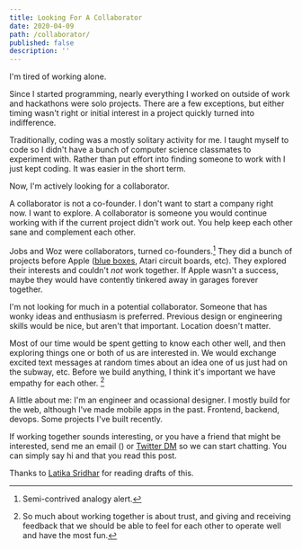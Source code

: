 ```yaml
---
title: Looking For A Collaborator
date: 2020-04-09
path: /collaborator/
published: false
description: ''
---
```


I'm tired of working alone.

Since I started programming, nearly everything I worked on outside of work and
hackathons were solo projects. There are a few exceptions, but either timing
wasn't right or initial interest in a project quickly turned into indifference.

Traditionally, coding was a mostly solitary activity for me. I taught myself to code so I
didn't have a bunch of computer science classmates to experiment with. Rather
than put effort into finding someone to work with I just kept coding. It was
easier in the short term.

Now, I'm actively looking for a collaborator.

A collaborator is not a co-founder. I don't want to start a company right now. I
want to explore. A collaborator is someone you would continue working with if
the current project didn't work out. You help keep each other sane and
complement each other.

Jobs and Woz were collaborators, turned co-founders.[^1] They did a bunch of
projects before Apple ([blue boxes](https://en.wikipedia.org/wiki/Blue_box),
Atari circuit boards, etc). They explored their interests and couldn't *not*
work together. If Apple wasn't a success, maybe they would have contently
tinkered away in garages forever together.

I'm not looking for much in a potential collaborator. Someone that has wonky
ideas and enthusiasm is preferred. Previous design or engineering skills would be nice,
but aren't that important. Location doesn't matter.

Most of our time would be spent getting to know each other well, and then
exploring things one or both of us are interested in. We would exchange excited
text messages at random times about an idea one of us just had on the subway,
etc. Before we build anything, I think it's important we have empathy for each
other. [^2]

A little about me: I'm an engineer and ocassional designer. I mostly build for the web,
although I've made mobile apps in the past. Frontend, backend, devops. Some
projects I've built recently.

If working together sounds interesting, or you have a friend that might
be interested, send me an email (<CopyEmailButton />) or [Twitter
DM](https://twitter.com/awkweb) so we can start chatting. You can simply say hi
and that you read this post.

[^1]: Semi-contrived analogy alert.

[^2]: So much about working together is about trust, and giving and
  receiving feedback that we should be able to feel for each other to operate
  well and have the most fun.

<Thanks>
    Thanks to <a href="https://patreon.com/latika">Latika Sridhar</a> for reading drafts of this.
</Thanks>
